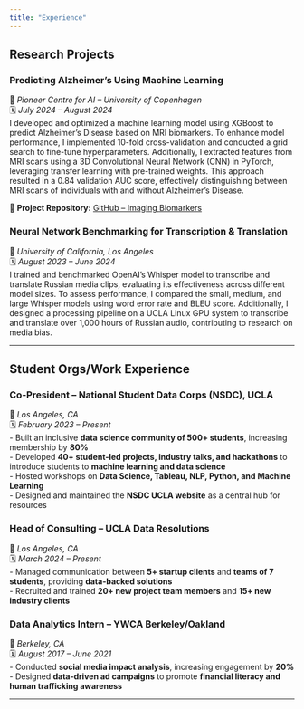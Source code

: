 ```yaml
---
title: "Experience"
---
```


## Research Projects  

### **Predicting Alzheimer’s Using Machine Learning**  
📍 *Pioneer Centre for AI – University of Copenhagen*  
🗓️ *July 2024 – August 2024*  
I developed and optimized a machine learning model using XGBoost to predict Alzheimer's Disease based on MRI biomarkers. To enhance model performance, I implemented 10-fold cross-validation and conducted a grid search to fine-tune hyperparameters. Additionally, I extracted features from MRI scans using a 3D Convolutional Neural Network (CNN) in PyTorch, leveraging transfer learning with pre-trained weights. This approach resulted in a 0.84 validation AUC score, effectively distinguishing between MRI scans of individuals with and without Alzheimer’s Disease.

🔗 **Project Repository:** [GitHub – Imaging Biomarkers](https://github.com/millaenielsen/imaging-biomarkers)  

### **Neural Network Benchmarking for Transcription & Translation**  
📍 *University of California, Los Angeles*  
🗓️ *August 2023 – June 2024*  
I trained and benchmarked OpenAI’s Whisper model to transcribe and translate Russian media clips, evaluating its effectiveness across different model sizes. To assess performance, I compared the small, medium, and large Whisper models using word error rate and BLEU score. Additionally, I designed a processing pipeline on a UCLA Linux GPU system to transcribe and translate over 1,000 hours of Russian audio, contributing to research on media bias.

---

## Student Orgs/Work Experience  

### **Co-President – National Student Data Corps (NSDC), UCLA**  
📍 *Los Angeles, CA*  
🗓️ *February 2023 – Present*  
- Built an inclusive **data science community of 500+ students**, increasing membership by **80%**  
- Developed **40+ student-led projects, industry talks, and hackathons** to introduce students to **machine learning and data science**  
- Hosted workshops on **Data Science, Tableau, NLP, Python, and Machine Learning**  
- Designed and maintained the **NSDC UCLA website** as a central hub for resources  

### **Head of Consulting – UCLA Data Resolutions**  
📍 *Los Angeles, CA*  
🗓️ *March 2024 – Present*  
- Managed communication between **5+ startup clients** and **teams of 7 students**, providing **data-backed solutions**  
- Recruited and trained **20+ new project team members** and **15+ new industry clients**  

### **Data Analytics Intern – YWCA Berkeley/Oakland**  
📍 *Berkeley, CA*  
🗓️ *August 2017 – June 2021*  
- Conducted **social media impact analysis**, increasing engagement by **20%**  
- Designed **data-driven ad campaigns** to promote **financial literacy and human trafficking awareness**  

---